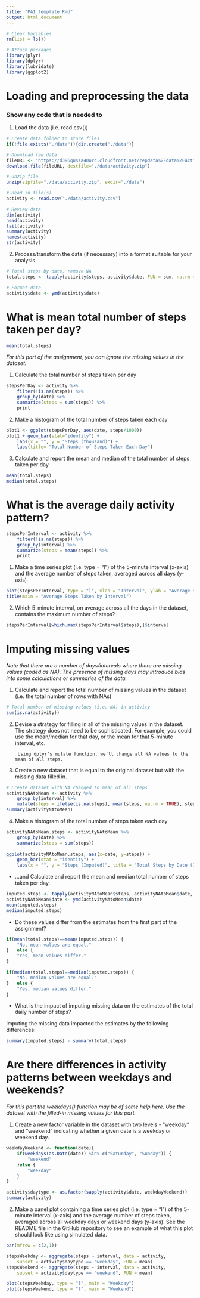 ---
title: "PA1_template.Rmd"
output: html_document
---


```{r echo = TRUE, results= "hide"}
# Clear Variables
rm(list = ls())

# Attach packages
library(plyr)
library(dplyr)
library(lubridate)
library(ggplot2)

```

# Loading and preprocessing the data

### Show any code that is needed to

1. Load the data (i.e. read.csv())

```{r echo = TRUE}
# Create data folder to store files
if(!file.exists("./data")){dir.create("./data")}

# Download raw data
fileURL <- "https://d396qusza40orc.cloudfront.net/repdata%2Fdata%2Factivity.zip"
download.file(fileURL, destfile="./data/activity.zip")

# Unzip file
unzip(zipfile="./data/activity.zip", exdir="./data")

# Read in file(s)
activity <- read.csv("./data/activity.csv")

# Review data
dim(activity)
head(activity)
tail(activity)
summary(activity)
names(activity)
str(activity)

```
2. Process/transform the data (if necessary) into a format suitable for your analysis

```{r, echo = TRUE}
# Total steps by date, remove NA
total.steps <- tapply(activity$steps, activity$date, FUN = sum, na.rm = TRUE)

# Format date
activity$date <- ymd(activity$date)
```

# What is mean total number of steps taken per day?
```{r, echo = TRUE}
mean(total.steps)
```
*For this part of the assignment, you can ignore the missing values in the dataset.*

1. Calculate the total number of steps taken per day
```{r, echo = TRUE}
stepsPerDay <- activity %>%
    filter(!is.na(steps)) %>%
    group_by(date) %>%
    summarize(steps = sum(steps)) %>%
    print
```

2. Make a histogram of the total number of steps taken each day
```{r, echo = TRUE}
plot1 <- ggplot(stepsPerDay, aes(date, steps/1000))
plot1 + geom_bar(stat="identity") + 
    labs(x = "", y = "Steps (thousand)") +
    labs(title= "Total Number of Steps Taken Each Day")
```

3. Calculate and report the mean and median of the total number of steps taken per day
```{r, echo = TRUE}
mean(total.steps)
median(total.steps)
```

# What is the average daily activity pattern?
```{r, echo = TRUE}
stepsPerInterval <- activity %>%
    filter(!is.na(steps)) %>%
    group_by(interval) %>%
    summarize(steps = mean(steps)) %>%
    print
```

1. Make a time series plot (i.e. type = "l") of the 5-minute interval (x-axis) and the average number of steps taken, averaged across all days (y-axis)
```{r, echo = TRUE}
plot(stepsPerInterval, type = "l", xlab = "Interval", ylab = "Average Steps")
title(main = "Average Steps Taken by Interval")
```

2. Which 5-minute interval, on average across all the days in the dataset, contains the maximum number of steps?
```{r, echo = TRUE}
stepsPerInterval[which.max(stepsPerInterval$steps),]$interval
```

# Imputing missing values

*Note that there are a number of days/intervals where there are missing values (coded as NA). The presence of missing days may introduce bias into some calculations or summaries of the data.*

1. Calculate and report the total number of missing values in the dataset (i.e. the total number of rows with NAs)
```{r, echo = TRUE}
# Total number of missing values (i.e. NA) in activity
sum(is.na(activity))
```

2. Devise a strategy for filling in all of the missing values in the dataset. The strategy does not need to be sophisticated. For example, you could use the mean/median for that day, or the mean for that 5-minute interval, etc.

        Using dplyr's mutate function, we'll change all NA values to the mean of all steps.

3. Create a new dataset that is equal to the original dataset but with the missing data filled in.
```{r, echo = TRUE}
# Create dataset with NA changed to mean of all steps
activityNAtoMean <- activity %>%
    group_by(interval) %>%
    mutate(steps = ifelse(is.na(steps), mean(steps, na.rm = TRUE), steps))
summary(activityNAtoMean)
```

4. Make a histogram of the total number of steps taken each day
```{r, echo = TRUE}
activityNAtoMean.steps <- activityNAtoMean %>%
    group_by(date) %>%
    summarize(steps = sum(steps))
    
ggplot(activityNAtoMean.steps, aes(x=date, y=steps)) +
    geom_bar(stat = "identity") +
    labs(x = "", y = "Steps (Imputed)", title = "Total Steps by Date (Imputed)")
```

- ...and Calculate and report the mean and median total number of steps taken per day. 
```{r, echo = TRUE}
imputed.steps <- tapply(activityNAtoMean$steps, activityNAtoMean$date, FUN = sum, na.rm = TRUE)
activityNAtoMean$date <- ymd(activityNAtoMean$date)
mean(imputed.steps)
median(imputed.steps)
```

- Do these values differ from the estimates from the first part of the assignment? 
```{r, echo = TRUE}
if(mean(total.steps)==mean(imputed.steps)) {
    "No, mean values are equal."
}   else {
    "Yes, mean values differ."
}

if(median(total.steps)==median(imputed.steps)) {
    "No, median values are equal." 
}   else {
    "Yes, median values differ."
}
```

- What is the impact of imputing missing data on the estimates of the total daily number of steps?

Imputing the missing data impacted the estimates by the following differences:
```{r, echo = TRUE}
summary(imputed.steps) - summary(total.steps)
```

# Are there differences in activity patterns between weekdays and weekends?

*For this part the weekdays() function may be of some help here. Use the dataset with the filled-in missing values for this part.*

1. Create a new factor variable in the dataset with two levels - "weekday" and "weekend" indicating whether a given date is a weekday or weekend day.
```{r, echo = TRUE}
weekdayWeekend <- function(date){
    if(weekdays(as.Date(date)) %in% c("Saturday", "Sunday")) {
        "weekend"
    }else {
        "weekday"
    }
}

activity$daytype <- as.factor(sapply(activity$date, weekdayWeekend))
summary(activity)
```

2. Make a panel plot containing a time series plot (i.e. type = "l") of the 5-minute interval (x-axis) and the average number of steps taken, averaged across all weekday days or weekend days (y-axis). See the README file in the GitHub repository to see an example of what this plot should look like using simulated data.
```{r, echo = TRUE}
par(mfrow = c(2,1))

stepsWeekday <- aggregate(steps ~ interval, data = activity, 
    subset = activity$daytype == "weekday", FUN = mean)
stepsWeekend <- aggregate(steps ~ interval, data = activity, 
    subset = activity$daytype == "weekend", FUN = mean)

plot(stepsWeekday, type = "l", main = "Weekday")
plot(stepsWeekend, type = "l", main = "Weekend")
```



